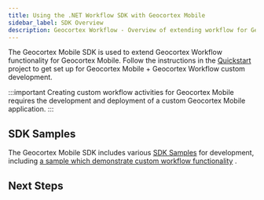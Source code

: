 ```yaml
---
title: Using the .NET Workflow SDK with Geocortex Mobile
sidebar_label: SDK Overview
description: Geocortex Workflow - Overview of extending workflow for Geocortex Mobile
---
```



The Geocortex Mobile SDK is used to extend Geocortex Workflow functionality for Geocortex Mobile. Follow the instructions in the [Quickstart](../mobile/sdk-overview.mdx) project to get set up for Geocortex Mobile + Geocortex Workflow custom development.

:::important
Creating custom workflow activities for Geocortex Mobile requires the development and deployment of a custom Geocortex Mobile application.
:::

## SDK Samples

The Geocortex Mobile SDK includes various [SDK Samples](../mobile/sdk-samples.mdx) for development, including [a sample which demonstrate custom workflow functionality](https://github.com/geocortex/vertigis-mobile-samples/tree/master/Geocortex.Mobile.Samples/Geocortex.Mobile.Samples/Samples/Workflow/CustomActivity) .

## Next Steps

<UseCaseContainer>
    <UseCaseCard
        title="Implement a Custom Activity"
        description="Implement a custom activity for Geocortex Mobile"
        link={useBaseUrl("docs/workflow/sdk-mobile-create-activity")}
    />
    <UseCaseCard
        title="Implement a Custom Form Element"
        description="Implement a custom form element for Geocortex Mobile"
        link={useBaseUrl(
            "docs/workflow/tutorial-mobile-activity-indicator-form-element"
        )}
    />
    <UseCaseCard
        title="Reference a Third Party library"
        description="Reference a third party library in Geocortex Mobile"
        link={useBaseUrl(
            "docs/workflow/sdk-mobile-reference-third-party-library"
        )}
    />
</UseCaseContainer>
